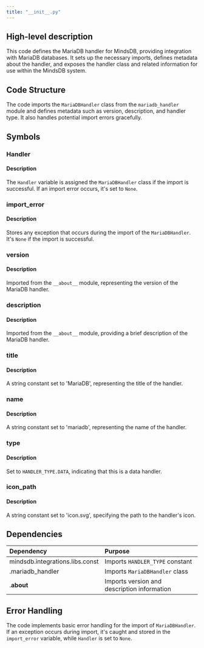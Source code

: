 ```yaml
---
title: "__init__.py"
---
```


## High-level description
This code defines the MariaDB handler for MindsDB, providing integration with MariaDB databases. It sets up the necessary imports, defines metadata about the handler, and exposes the handler class and related information for use within the MindsDB system.

## Code Structure
The code imports the `MariaDBHandler` class from the `mariadb_handler` module and defines metadata such as version, description, and handler type. It also handles potential import errors gracefully.

## Symbols

### Handler
#### Description
The `Handler` variable is assigned the `MariaDBHandler` class if the import is successful. If an import error occurs, it's set to `None`.

### import_error
#### Description
Stores any exception that occurs during the import of the `MariaDBHandler`. It's `None` if the import is successful.

### version
#### Description
Imported from the `__about__` module, representing the version of the MariaDB handler.

### description
#### Description
Imported from the `__about__` module, providing a brief description of the MariaDB handler.

### title
#### Description
A string constant set to 'MariaDB', representing the title of the handler.

### name
#### Description
A string constant set to 'mariadb', representing the name of the handler.

### type
#### Description
Set to `HANDLER_TYPE.DATA`, indicating that this is a data handler.

### icon_path
#### Description
A string constant set to 'icon.svg', specifying the path to the handler's icon.

## Dependencies
| Dependency | Purpose |
|:-----------|:--------|
| mindsdb.integrations.libs.const | Imports `HANDLER_TYPE` constant |
| .mariadb_handler | Imports `MariaDBHandler` class |
| .__about__ | Imports version and description information |

## Error Handling
The code implements basic error handling for the import of `MariaDBHandler`. If an exception occurs during import, it's caught and stored in the `import_error` variable, while `Handler` is set to `None`.
